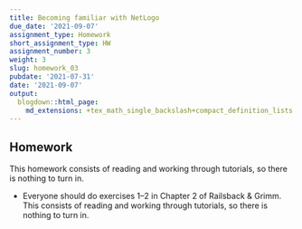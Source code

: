 ```yaml
---
title: Becoming familiar with NetLogo
due_date: '2021-09-07'
assignment_type: Homework
short_assignment_type: HW
assignment_number: 3
weight: 3
slug: homework_03
pubdate: '2021-07-31'
date: '2021-09-07'
output:
  blogdown::html_page:
    md_extensions: +tex_math_single_backslash+compact_definition_lists
---
```

## Homework
This homework consists of reading and working through tutorials, so there is nothing to turn in.

* Everyone should do exercises 1--2 in Chapter 2 of Railsback & Grimm. This consists of reading and working through tutorials, so there is nothing to turn in.


